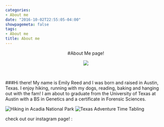 ```yaml
---
categories:
- About me
date: "2016-10-02T22:55:05-04:00"
showpagemeta: false
tags:
- About me
title: About me
---
```




<center>
#About Me page!
<br>

![](/./About_me_files/grad_photo.png)


</center>

<br>


###Hi there! My name is Emily Reed and I was born and raised in Austin, Texas. I enjoy hiking, running with my dogs, reading, baking and hanging out with the fam! I am about to graduate from the University of Texas at Austin with a BS in Genetics and a certificate in Forensic Sciences.

![Hiking in Acadia National Park](/Users/emilyreed/Desktop/Website/static/img/hike.jpg) ![Texas Adventure Time Tabling](/Users/emilyreed/Desktop/Website/static/img/TAT.jpg)

check out our instagram page! :
